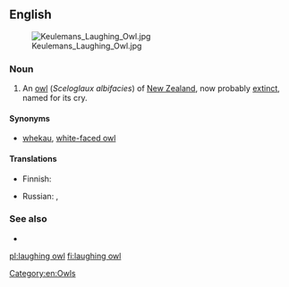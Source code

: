 ==English==
[[Image:Keulemans Laughing Owl.jpg|thumb]]

===Noun===
{{en-noun|head=[[laughing]] [[owl]]}}

# An [[owl]] (''Sceloglaux albifacies'') of [[New Zealand]], now probably [[extinct]], named for its cry.

====Synonyms====
* [[whekau]], [[white-faced owl]]

====Translations====
{{trans-top|''Sceloglaux albifacies''}}
* Finnish: {{t+|fi|kirkupöllö}}
{{trans-mid}}
* Russian: {{t|ru|смею́щаяся сова́|f|sc=Cyrl}}, {{t|ru|новозела́ндская сова́-хохоту́нья|f|sc=Cyrl}}
{{trans-bottom}}

===See also===
* {{projectlink|wikipedia}}

[[Category:en:Owls]]

[[pl:laughing owl]]
[[fi:laughing owl]]